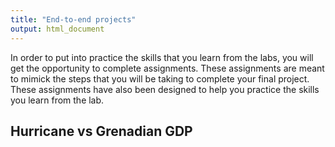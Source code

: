 ```yaml
---
title: "End-to-end projects"
output: html_document
---
```

In order to put into practice the skills that you learn from the labs, you will get the opportunity to complete assignments. These assignments are meant to mimick the steps that you will be taking to complete your final project. These assignments have also been designed to help you practice the skills you learn from the lab. 

## Hurricane vs Grenadian GDP
